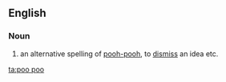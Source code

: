 {{rft}}
==English==
===Noun===
{{en-verb}}
# an alternative spelling of [[pooh-pooh]], to [[dismiss]] an idea etc.

[[ta:poo poo]]
